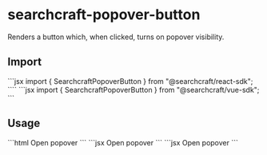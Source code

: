 
# searchcraft-popover-button

Renders a button which, when clicked, turns on popover visibility.

## Import

<Tabs>
<TabItem label="React">
```jsx
import { SearchcraftPopoverButton } from "@searchcraft/react-sdk";
````
</TabItem>
<TabItem label="Vue">
```jsx
import { SearchcraftPopoverButton } from "@searchcraft/vue-sdk";
```
</TabItem>
</Tabs>


## Usage

<Tabs>
<TabItem label="JS">
```html
<searchcraft-popover-button>
  Open popover
</searchcraft-popover-button>
```
</TabItem>
<TabItem label="React">
```jsx
<SearchcraftPopoverButton>
  Open popover
</SearchcraftPopoverButton>
```
</TabItem>
<TabItem label="Vue">
```jsx
<SearchcraftPopoverButton>
  Open popover
</SearchcraftPopoverButton>
```
</TabItem>
</Tabs>

